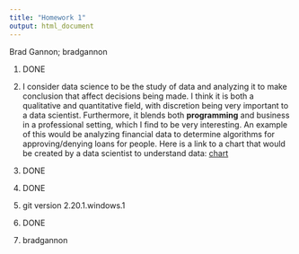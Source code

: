 ```yaml
---
title: "Homework 1"
output: html_document
---
```


Brad Gannon; bradgannon

1. DONE

2. I consider data science to be the study of data and analyzing it to make conclusion that affect decisions being made. I think it is both a qualitative and quantitative field, with discretion being very important to a data scientist. Furthermore, it blends both **programming** and business in a professional setting, which I find to be very interesting. An example of this would be analyzing financial data to determine algorithms for approving/denying loans for people. Here is a link to a chart that would be created by a data scientist to understand data:
   [chart](https://www.google.com/url?sa=i&source=images&cd=&cad=rja&uact=8&ved=2ahUKEwjW0q7GovPfAhWEyIMKHVgdC70QjRx6BAgBEAU&url=https%3A%2F%2Ffred.stlouisfed.org%2Fseries%2FA939RX0Q048SBEA&psig=AOvVaw2exKNpHvDt_RUBm0b4aRhz&ust=1547761368178954)
   
3. DONE

4. DONE

5. git version 2.20.1.windows.1

6. DONE

7. bradgannon